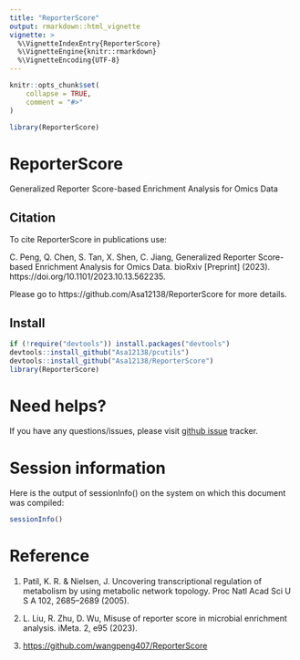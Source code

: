 ```yaml
---
title: "ReporterScore"
output: rmarkdown::html_vignette
vignette: >
  %\VignetteIndexEntry{ReporterScore}
  %\VignetteEngine{knitr::rmarkdown}
  %\VignetteEncoding{UTF-8}
---
```


```r
knitr::opts_chunk$set(
    collapse = TRUE,
    comment = "#>"
)
```

```r
library(ReporterScore)
```


# ReporterScore

Generalized Reporter Score-based Enrichment Analysis for Omics Data

## Citation

To cite ReporterScore in publications use:

C. Peng, Q. Chen, S. Tan, X. Shen, C. Jiang, Generalized Reporter Score-based Enrichment Analysis for Omics Data. bioRxiv [Preprint] (2023). https://doi.org/10.1101/2023.10.13.562235.

Please go to https://github.com/Asa12138/ReporterScore for more details.

## Install

```r
if (!require("devtools")) install.packages("devtools")
devtools::install_github("Asa12138/pcutils")
devtools::install_github("Asa12138/ReporterScore")
library(ReporterScore)
```

# Need helps?
If you have any questions/issues, please visit [github issue](https://github.com/Asa12138/ReporterScore/issues) tracker. 

# Session information

Here is the output of sessionInfo() on the system on which this document was compiled:

```r
sessionInfo()
```

# Reference

1.  Patil, K. R.
    & Nielsen, J. Uncovering transcriptional regulation of metabolism by using metabolic network topology.
    Proc Natl Acad Sci U S A 102, 2685--2689 (2005).

2.  L. Liu, R. Zhu, D. Wu, Misuse of reporter score in microbial enrichment analysis. iMeta. 2, e95 (2023).

3.  <https://github.com/wangpeng407/ReporterScore>

